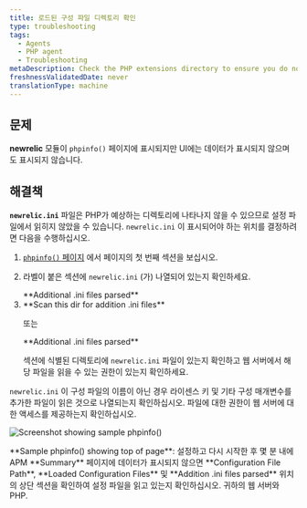 ```yaml
---
title: 로드된 구성 파일 디렉토리 확인
type: troubleshooting
tags:
  - Agents
  - PHP agent
  - Troubleshooting
metaDescription: Check the PHP extensions directory to ensure you do not have a non-standard installation for the New Relic PHP agent.
freshnessValidatedDate: never
translationType: machine
---
```


## 문제

<DNT>**newrelic**</DNT> 모듈이 `phpinfo()` 페이지에 표시되지만 UI에는 데이터가 표시되지 않으며 <InlinePopover type="licenseKey"/>도 표시되지 않습니다.

## 해결책

<DNT>**`newrelic.ini`**</DNT> 파일은 PHP가 예상하는 디렉토리에 나타나지 않을 수 있으므로 설정 파일에서 읽히지 않았을 수 있습니다. `newrelic.ini` 이 표시되어야 하는 위치를 결정하려면 다음을 수행하십시오.

1. [`phpinfo()` 페이지](/docs/php/php-kb-103) 에서 페이지의 첫 번째 섹션을 보십시오.

2. 라벨이 붙은 섹션에 `newrelic.ini` (가) 나열되어 있는지 확인하세요.

   <DNT>
     **Additional .ini files parsed**
   </DNT>

3. <DNT>
     **Scan this dir for addition .ini files**
   </DNT>

   또는

   <DNT>
     **Additional .ini files parsed**
   </DNT>

   섹션에 식별된 디렉토리에 `newrelic.ini` 파일이 있는지 확인하고 웹 서버에서 해당 파일을 읽을 수 있는 권한이 있는지 확인하세요.

`newrelic.ini` 이 구성 파일의 이름이 아닌 경우 라이센스 키 및 기타 구성 매개변수를 추가한 파일이 읽은 것으로 나열되는지 확인하십시오. 파일에 대한 권한이 웹 서버에 대한 액세스를 제공하는지 확인하십시오.

<img
  title="doc_example_phpinfo_top_0.png"
  alt="Screenshot showing sample phpinfo()"
  src="/images/apm_diagram_php-info.webp"
/>

<figcaption>
  <DNT>**Sample phpinfo() showing top of page**</DNT>: 설정하고 다시 시작한 후 몇 분 내에 APM <DNT>**Summary**</DNT> 페이지에 데이터가 표시되지 않으면 <DNT>**Configuration File Path**</DNT>, <DNT>**Loaded Configuration Files**</DNT> 및 <DNT>**Addition .ini files parsed**</DNT> 위치의 상단 섹션을 확인하여 설정 파일을 읽고 있는지 확인하십시오. 귀하의 웹 서버와 PHP.
</figcaption>
